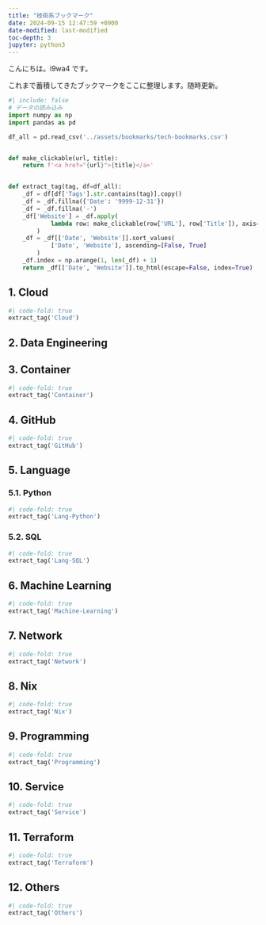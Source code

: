 ```yaml
---
title: "技術系ブックマーク"
date: 2024-09-15 12:47:59 +0900
date-modified: last-modified
toc-depth: 3
jupyter: python3
---
```


こんにちは。i9wa4 です。

これまで蓄積してきたブックマークをここに整理します。随時更新。

```python
#| include: false
# データの読み込み
import numpy as np
import pandas as pd

df_all = pd.read_csv('../assets/bookmarks/tech-bookmarks.csv')


def make_clickable(url, title):
    return f'<a href="{url}">{title}</a>'


def extract_tag(tag, df=df_all):
    _df = df[df['Tags'].str.contains(tag)].copy()
    _df = _df.fillna({'Date': '9999-12-31'})
    _df = _df.fillna('-')
    _df['Website'] = _df.apply(
            lambda row: make_clickable(row['URL'], row['Title']), axis=1
        )
    _df = _df[['Date', 'Website']].sort_values(
            ['Date', 'Website'], ascending=[False, True]
        )
    _df.index = np.arange(1, len(_df) + 1)
    return _df[['Date', 'Website']].to_html(escape=False, index=True)
```

## 1. Cloud

```python
#| code-fold: true
extract_tag('Cloud')
```

## 2. Data Engineering

## 3. Container

```python
#| code-fold: true
extract_tag('Container')
```

## 4. GitHub

```python
#| code-fold: true
extract_tag('GitHub')
```

## 5. Language

### 5.1. Python

```python
#| code-fold: true
extract_tag('Lang-Python')
```

### 5.2. SQL

```python
#| code-fold: true
extract_tag('Lang-SQL')
```

## 6. Machine Learning

```python
#| code-fold: true
extract_tag('Machine-Learning')
```

## 7. Network

```python
#| code-fold: true
extract_tag('Network')
```

## 8. Nix

```python
#| code-fold: true
extract_tag('Nix')
```

## 9. Programming

```python
#| code-fold: true
extract_tag('Programming')
```

## 10. Service

```python
#| code-fold: true
extract_tag('Service')
```

## 11. Terraform

```python
#| code-fold: true
extract_tag('Terraform')
```

## 12. Others

```python
#| code-fold: true
extract_tag('Others')
```
